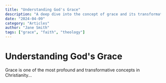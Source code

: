 ```yaml
---
title: "Understanding God's Grace"
description: "A deep dive into the concept of grace and its transformative power in our lives."
date: "2024-04-09"
category: "Articles"
author: "Jane Smith"
tags: ["grace", "faith", "theology"]
---
```


# Understanding God's Grace

Grace is one of the most profound and transformative concepts in Christianity...
